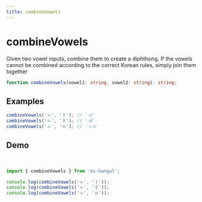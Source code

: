 ```yaml
---
title: combineVowels
---
```



# combineVowels

Given two vowel inputs, combine them to create a diphthong. If the vowels cannot be combined according to the correct Korean rules, simply join them together

```typescript
function combineVowels(vowel1: string, vowel2: string): string;
```

## Examples

```typescript
combineVowels('ㅗ', 'ㅏ'); // 'ㅘ'
combineVowels('ㅗ', 'ㅐ'); // 'ㅙ'
combineVowels('ㅗ', 'ㅛ'); // 'ㅗㅛ'
```

## Demo

<br />

<Sandpack>

```ts index.ts
import { combineVowels } from 'es-hangul';

console.log(combineVowels('ㅗ', 'ㅏ'));
console.log(combineVowels('ㅗ', 'ㅐ'));
console.log(combineVowels('ㅗ', 'ㅛ'));
```

</Sandpack>
